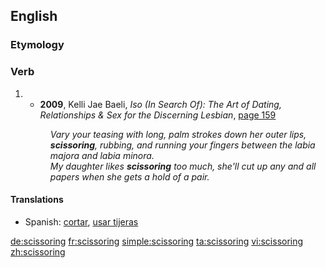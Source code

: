 ==English==

===Etymology===
{{suffix|scissor|ing}}

===Verb===
{{en-verb form}}

# {{present participle of|scissor}}
#* '''2009''', Kelli Jae Baeli, ''Iso (In Search Of): The Art of Dating, Relationships & Sex for the Discerning Lesbian'', [http://books.google.com/books?id=H8scalWE46gC&pg=PA159&dq=%22scissoring%22+lesbian&hl=en&ei=uTDDTrPeEamsiQLGq9yYDw&sa=X&oi=book_result&ct=result&resnum=8&ved=0CFcQ6AEwBw page 159]
#: ''Vary your teasing with long, palm strokes down her outer lips, '''scissoring''', rubbing, and running your fingers between the labia majora and labia minora.''
#: ''My daughter likes '''scissoring''' too much, she'll cut up any and all papers when she gets a hold of a pair.''

====Translations====
{{trans-top|cutting}}
* Spanish: [[cortar]], [[usar tijeras]]
{{trans-mid|}}
{{trans-bottom|}}

<!-- there should be a noun section, for these translations:
{{trans-top|lesbian sex}}
* Dutch: {{t+|nl|scharen}}
* Spanish: {{t+|es|tribadismo}}
{{trans-mid|}}
{{trans-bottom|}}
[[Category:Sex]] -->

[[de:scissoring]]
[[fr:scissoring]]
[[simple:scissoring]]
[[ta:scissoring]]
[[vi:scissoring]]
[[zh:scissoring]]